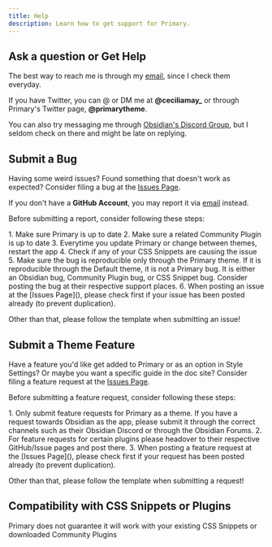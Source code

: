 ```yaml
---
title: Help
description: Learn how to get support for Primary.
---
```



## Ask a question or Get Help

The best way to reach me is through my [email](contact.ceciliamay@gmail.com), since I check them everyday.

If you have Twitter, you can @ or DM me at **@ceciliamay_** or through Primary's Twitter page, **@primarytheme**.

You can also try messaging me through [Obsidian's Discord Group](), but I seldom check on there and might be late on replying. 

## Submit a Bug

Having some weird issues? Found something that doesn't work as expected? Consider filing a bug at the [Issues Page]().

If you don't have a **GitHub Account**, you may report it via [email](contact.ceciliamay@gmail.com) instead.

Before submitting a report, consider following these steps:

<Steps>
1. Make sure Primary is up to date
2. Make sure a related Community Plugin is up to date
3. Everytime you update Primary or change between themes, restart the app
4. Check if any of your CSS Snippets are causing the issue
5. Make sure the bug is reproducible only through the Primary theme. If it is reproducible through the Default theme, it is not a Primary bug. It is either an Obsidian bug, Community Plugin bug, or CSS Snippet bug. Consider posting the bug at their respective support places.
6. When posting an issue at the [Issues Page](), please check first if your issue has been posted already (to prevent duplication).
</Steps>

Other than that, please follow the template when submitting an issue!

## Submit a Theme Feature

Have a feature you'd like get added to Primary or as an option in Style Settings? Or maybe you want a specific guide in the doc site? Consider filing a feature request at the [Issues Page]().

Before submitting a feature request, consider following these steps:

<Steps>
1. Only submit feature requests for Primary as a theme. If you have a request towards Obsidian as the app, please submit it through the correct channels such as their Obsidian Discord or through the Obsidian Forums.
2. For feature requests for certain plugins please headover to their respective GitHub/Issue pages and post there.
3. When posting a feature request at the [Issues Page](), please check first if your request has been posted already (to prevent duplication).
</Steps>

Other than that, please follow the template when submitting a request!

## Compatibility with CSS Snippets or Plugins

Primary does not guarantee it will work with your existing CSS Snippets or downloaded Community Plugins